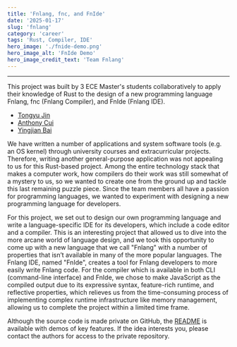 ```yaml
---
title: 'Fnlang, fnc, and FnIde'
date: '2025-01-17'
slug: 'fnlang'
category: 'career'
tags: 'Rust, Compiler, IDE'
hero_image: './fnide-demo.png'
hero_image_alt: 'FnIde Demo'
hero_image_credit_text: 'Team Fnlang'
---
```


---
This project was built by 3 ECE Master's students collaboratively to apply their knowledge of Rust to the design of a new programming language Fnlang, fnc (Fnlang Compiler), and FnIde (Fnlang IDE).

- [Tongyu Jin](https://github.com/nuts-n-bits)
- [Anthony Cui](https://github.com/Yuanlong-Tony-Cui)
- [Yingjian Bai](https://github.com/BigBigBai)

We have written a number of applications and system software tools (e.g. an OS kernel) through university courses and extracurricular projects. Therefore, writing another general-purpose application was not appealing to us for this Rust-based project. Among the entire technology stack that makes a computer work, how compilers do their work was still somewhat of a mystery to us, so we wanted to create one from the ground up and tackle this last remaining puzzle piece. Since the team members all have a passion for programming languages, we wanted to experiment with designing a new programming language for developers.

For this project, we set out to design our own programming language and write a language-specific IDE for its developers, which include a code editor and a compiler. This is an interesting project that allowed us to dive into the more arcane world of language design, and we took this opportunity to come up with a new language that we call "Fnlang" with a number of properties that isn’t available in many of the more popular languages. The Fnlang IDE, named "FnIde", creates a tool for Fnlang developers to more easily write Fnlang code. For the compiler which is available in both CLI (command-line interface) and FnIde, we chose to make JavaScript as the compiled output due to its expressive syntax, feature-rich runtime, and reflective properties, which relieves us from the time-consuming process of implementing complex runtime infrastructure like memory management, allowing us to complete the project within a limited time frame.

Although the source code is made private on GitHub, the [README](https://github.com/Yuanlong-Tony-Cui/fnide-public) is available with demos of key features. If the idea interests you, please contact the authors for access to the private repository.